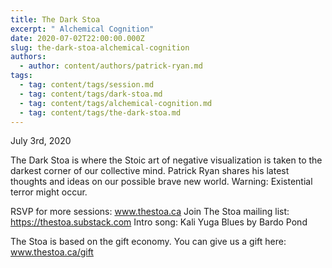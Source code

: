 ```yaml
---
title: The Dark Stoa
excerpt: " Alchemical Cognition"
date: 2020-07-02T22:00:00.000Z
slug: the-dark-stoa-alchemical-cognition
authors:
  - author: content/authors/patrick-ryan.md
tags:
  - tag: content/tags/session.md
  - tag: content/tags/dark-stoa.md
  - tag: content/tags/alchemical-cognition.md
  - tag: content/tags/the-dark-stoa.md
---
```


July 3rd, 2020

The Dark Stoa is where the Stoic art of negative visualization is taken to the darkest corner of our collective mind. Patrick Ryan shares his latest thoughts and ideas on our possible brave new world. Warning: Existential terror might occur.

RSVP for more sessions: www.thestoa.ca
Join The Stoa mailing list: https://thestoa.substack.com
Intro song: Kali Yuga Blues by Bardo Pond

The Stoa is based on the gift economy. You can give us a gift here: www.thestoa.ca/gift
